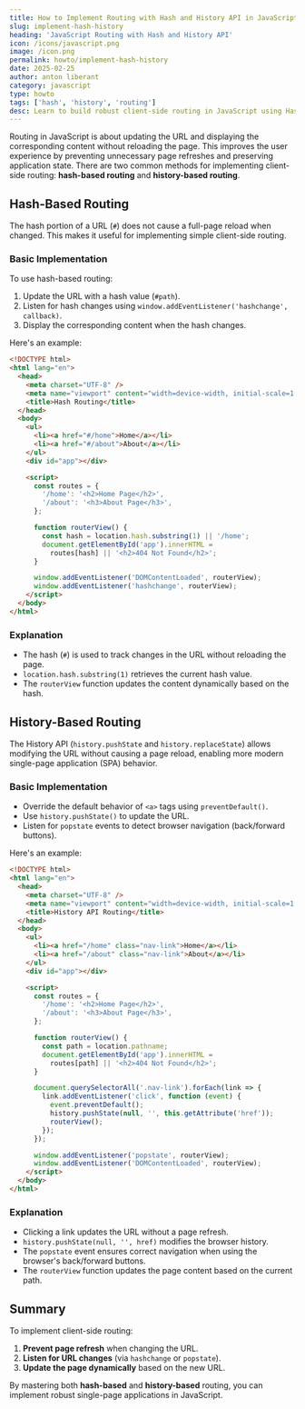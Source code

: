 ```yaml
---
title: How to Implement Routing with Hash and History API in JavaScript
slug: implement-hash-history
heading: 'JavaScript Routing with Hash and History API'
icon: /icons/javascript.png
image: /icon.png
permalink: howto/implement-hash-history
date: 2025-02-25
author: anton liberant
category: javascript
type: howto
tags: ['hash', 'history', 'routing']
desc: Learn to build robust client-side routing in JavaScript using Hash routing and the History API. Explore differences, performance tips, and SPA best practices.
---
```


Routing in JavaScript is about updating the URL and displaying the corresponding content without reloading the page. This improves the user experience by preventing unnecessary page refreshes and preserving application state. There are two common methods for implementing client-side routing: **hash-based routing** and **history-based routing**.

## Hash-Based Routing

The hash portion of a URL (`#`) does not cause a full-page reload when changed. This makes it useful for implementing simple client-side routing.

### Basic Implementation

To use hash-based routing:

1. Update the URL with a hash value (`#path`).
2. Listen for hash changes using `window.addEventListener('hashchange', callback)`.
3. Display the corresponding content when the hash changes.

Here's an example:

```html
<!DOCTYPE html>
<html lang="en">
  <head>
    <meta charset="UTF-8" />
    <meta name="viewport" content="width=device-width, initial-scale=1.0" />
    <title>Hash Routing</title>
  </head>
  <body>
    <ul>
      <li><a href="#/home">Home</a></li>
      <li><a href="#/about">About</a></li>
    </ul>
    <div id="app"></div>

    <script>
      const routes = {
        '/home': '<h2>Home Page</h2>',
        '/about': '<h3>About Page</h3>',
      };

      function routerView() {
        const hash = location.hash.substring(1) || '/home';
        document.getElementById('app').innerHTML =
          routes[hash] || '<h2>404 Not Found</h2>';
      }

      window.addEventListener('DOMContentLoaded', routerView);
      window.addEventListener('hashchange', routerView);
    </script>
  </body>
</html>
```

### Explanation

- The hash (`#`) is used to track changes in the URL without reloading the page.
- `location.hash.substring(1)` retrieves the current hash value.
- The `routerView` function updates the content dynamically based on the hash.

## History-Based Routing

The History API (`history.pushState` and `history.replaceState`) allows modifying the URL without causing a page reload, enabling more modern single-page application (SPA) behavior.

### Basic Implementation

- Override the default behavior of `<a>` tags using `preventDefault()`.
- Use `history.pushState()` to update the URL.
- Listen for `popstate` events to detect browser navigation (back/forward buttons).

Here's an example:

```html
<!DOCTYPE html>
<html lang="en">
  <head>
    <meta charset="UTF-8" />
    <meta name="viewport" content="width=device-width, initial-scale=1.0" />
    <title>History API Routing</title>
  </head>
  <body>
    <ul>
      <li><a href="/home" class="nav-link">Home</a></li>
      <li><a href="/about" class="nav-link">About</a></li>
    </ul>
    <div id="app"></div>

    <script>
      const routes = {
        '/home': '<h2>Home Page</h2>',
        '/about': '<h3>About Page</h3>',
      };

      function routerView() {
        const path = location.pathname;
        document.getElementById('app').innerHTML =
          routes[path] || '<h2>404 Not Found</h2>';
      }

      document.querySelectorAll('.nav-link').forEach(link => {
        link.addEventListener('click', function (event) {
          event.preventDefault();
          history.pushState(null, '', this.getAttribute('href'));
          routerView();
        });
      });

      window.addEventListener('popstate', routerView);
      window.addEventListener('DOMContentLoaded', routerView);
    </script>
  </body>
</html>
```

### Explanation

- Clicking a link updates the URL without a page refresh.
- `history.pushState(null, '', href)` modifies the browser history.
- The `popstate` event ensures correct navigation when using the browser's back/forward buttons.
- The `routerView` function updates the page content based on the current path.

## Summary

To implement client-side routing:

1. **Prevent page refresh** when changing the URL.
2. **Listen for URL changes** (via `hashchange` or `popstate`).
3. **Update the page dynamically** based on the new URL.

By mastering both **hash-based** and **history-based** routing, you can implement robust single-page applications in JavaScript.
